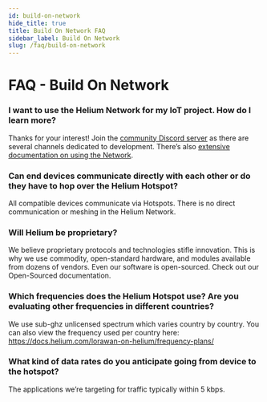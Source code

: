 ```yaml
---
id: build-on-network 
hide_title: true
title: Build On Network FAQ
sidebar_label: Build On Network
slug: /faq/build-on-network
---
```


# FAQ - Build On Network

### I want to use the Helium Network for my IoT project. How do I learn more?
Thanks for your interest! Join the [community Discord server](https://discord.gg/helium) as there are several channels dedicated to development. There’s also [extensive documentation on using the Network](https://docs.helium.com/use-the-network). 

### Can end devices communicate directly with each other or do they have to hop over the Helium Hotspot?
All compatible devices communicate via Hotspots. There is no direct communication or meshing in the Helium Network.

### Will Helium be proprietary?
We believe proprietary protocols and technologies stifle innovation. This is why we use commodity, open-standard hardware, and modules available from dozens of vendors. Even our software is open-sourced. Check out our Open-Sourced documentation.

### Which frequencies does the Helium Hotspot use? Are you evaluating other frequencies in different countries?
We use sub-ghz unlicensed spectrum which varies country by country.  You can also view the frequency used per country here: https://docs.helium.com/lorawan-on-helium/frequency-plans/

### What kind of data rates do you anticipate going from device to the hotspot?
The applications we’re targeting for traffic typically within 5 kbps.
